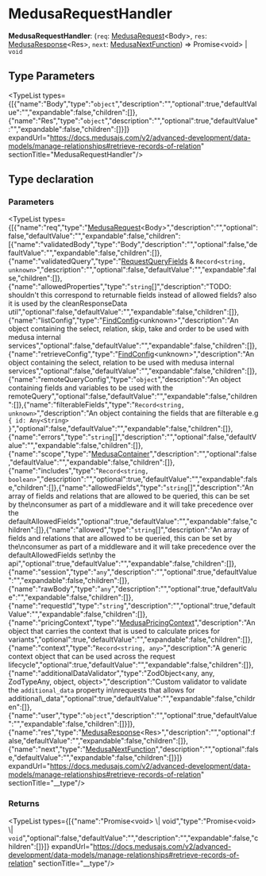 
# MedusaRequestHandler

 **MedusaRequestHandler**: (`req`: [MedusaRequest](../../interfaces/medusa.MedusaRequest/page.mdx)&#60;Body&#62;, `res`: [MedusaResponse](../medusa.MedusaResponse/page.mdx)&#60;Res&#62;, `next`: [MedusaNextFunction](../medusa.MedusaNextFunction/page.mdx)) => Promise&#60;void&#62; \| `void`

## Type Parameters

<TypeList types={[{"name":"Body","type":"`object`","description":"","optional":true,"defaultValue":"","expandable":false,"children":[]},{"name":"Res","type":"`object`","description":"","optional":true,"defaultValue":"","expandable":false,"children":[]}]} expandUrl="https://docs.medusajs.com/v2/advanced-development/data-models/manage-relationships#retrieve-records-of-relation" sectionTitle="MedusaRequestHandler"/>

## Type declaration

### Parameters

<TypeList types={[{"name":"req","type":"[MedusaRequest](../../interfaces/medusa.MedusaRequest/page.mdx)&#60;Body&#62;","description":"","optional":false,"defaultValue":"","expandable":false,"children":[{"name":"validatedBody","type":"Body","description":"","optional":false,"defaultValue":"","expandable":false,"children":[]},{"name":"validatedQuery","type":"[RequestQueryFields](../../interfaces/medusa.RequestQueryFields/page.mdx) & `Record<string, unknown>`","description":"","optional":false,"defaultValue":"","expandable":false,"children":[]},{"name":"allowedProperties","type":"`string`[]","description":"TODO: shouldn't this correspond to returnable fields instead of allowed fields? also it is used by the cleanResponseData util","optional":false,"defaultValue":"","expandable":false,"children":[]},{"name":"listConfig","type":"[FindConfig](../../interfaces/medusa.FindConfig/page.mdx)&#60;unknown&#62;","description":"An object containing the select, relation, skip, take and order to be used with medusa internal services","optional":false,"defaultValue":"","expandable":false,"children":[]},{"name":"retrieveConfig","type":"[FindConfig](../../interfaces/medusa.FindConfig/page.mdx)&#60;unknown&#62;","description":"An object containing the select, relation to be used with medusa internal services","optional":false,"defaultValue":"","expandable":false,"children":[]},{"name":"remoteQueryConfig","type":"`object`","description":"An object containing fields and variables to be used with the remoteQuery","optional":false,"defaultValue":"","expandable":false,"children":[]},{"name":"filterableFields","type":"`Record<string, unknown>`","description":"An object containing the fields that are filterable e.g `{ id: Any<String> }`","optional":false,"defaultValue":"","expandable":false,"children":[]},{"name":"errors","type":"`string`[]","description":"","optional":false,"defaultValue":"","expandable":false,"children":[]},{"name":"scope","type":"[MedusaContainer](../medusa.MedusaContainer-1/page.mdx)","description":"","optional":false,"defaultValue":"","expandable":false,"children":[]},{"name":"includes","type":"`Record<string, boolean>`","description":"","optional":true,"defaultValue":"","expandable":false,"children":[]},{"name":"allowedFields","type":"`string`[]","description":"An array of fields and relations that are allowed to be queried, this can be set by the\nconsumer as part of a middleware and it will take precedence over the defaultAllowedFields","optional":true,"defaultValue":"","expandable":false,"children":[]},{"name":"allowed","type":"`string`[]","description":"An array of fields and relations that are allowed to be queried, this can be set by the\nconsumer as part of a middleware and it will take precedence over the defaultAllowedFields set\nby the api","optional":true,"defaultValue":"","expandable":false,"children":[]},{"name":"session","type":"`any`","description":"","optional":true,"defaultValue":"","expandable":false,"children":[]},{"name":"rawBody","type":"`any`","description":"","optional":true,"defaultValue":"","expandable":false,"children":[]},{"name":"requestId","type":"`string`","description":"","optional":true,"defaultValue":"","expandable":false,"children":[]},{"name":"pricingContext","type":"[MedusaPricingContext](../medusa.MedusaPricingContext/page.mdx)","description":"An object that carries the context that is used to calculate prices for variants","optional":true,"defaultValue":"","expandable":false,"children":[]},{"name":"context","type":"`Record<string, any>`","description":"A generic context object that can be used across the request lifecycle","optional":true,"defaultValue":"","expandable":false,"children":[]},{"name":"additionalDataValidator","type":"ZodObject&#60;any, any, ZodTypeAny, object, object&#62;","description":"Custom validator to validate the `additional_data` property in\nrequests that allows for additional\\_data","optional":true,"defaultValue":"","expandable":false,"children":[]},{"name":"user","type":"`object`","description":"","optional":true,"defaultValue":"","expandable":false,"children":[]}]},{"name":"res","type":"[MedusaResponse](../medusa.MedusaResponse/page.mdx)&#60;Res&#62;","description":"","optional":false,"defaultValue":"","expandable":false,"children":[]},{"name":"next","type":"[MedusaNextFunction](../medusa.MedusaNextFunction/page.mdx)","description":"","optional":false,"defaultValue":"","expandable":false,"children":[]}]} expandUrl="https://docs.medusajs.com/v2/advanced-development/data-models/manage-relationships#retrieve-records-of-relation" sectionTitle="__type"/>

### Returns

<TypeList types={[{"name":"Promise&#60;void&#62; \\| void","type":"Promise&#60;void&#62; \\| `void`","optional":false,"defaultValue":"","description":"","expandable":false,"children":[]}]} expandUrl="https://docs.medusajs.com/v2/advanced-development/data-models/manage-relationships#retrieve-records-of-relation" sectionTitle="__type"/>
